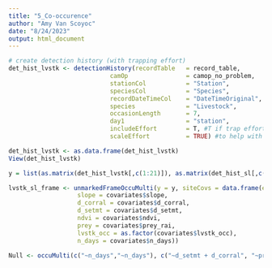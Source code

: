 ```yaml
---
title: "5_Co-occurence"
author: "Amy Van Scoyoc"
date: "8/24/2023"
output: html_document
---
```




```r
# create detection history (with trapping effort)
det_hist_lvstk <- detectionHistory(recordTable   = record_table,
                            camOp                = camop_no_problem,
                            stationCol           = "Station",
                            speciesCol           = "Species",
                            recordDateTimeCol    = "DateTimeOriginal",
                            species              = "Livestock",
                            occasionLength       = 7,
                            day1                 = "station",
                            includeEffort        = T, #T if trap effort influences detection
                            scaleEffort          = TRUE) #to help with convergence of models

det_hist_lvstk <- as.data.frame(det_hist_lvstk) 
View(det_hist_lvstk)
```

```r
y = list(as.matrix(det_hist_lvstk[,c(1:21)]), as.matrix(det_hist_sl[,c(1:21)]))
```


```r
lvstk_sl_frame <- unmarkedFrameOccuMulti(y = y, siteCovs = data.frame(elev = covariates$elvtn_m,
                   slope = covariates$slope,
                   d_corral = covariates$d_corral, 
                   d_setmt = covariates$d_setmt,
                   ndvi = covariates$ndvi,
                   prey = covariates$prey_rai,
                   lvstk_occ = as.factor(covariates$lvstk_occ),
                   n_days = covariates$n_days))
```

```r
Null <- occuMulti(c("~n_days","~n_days"), c("~d_setmt + d_corral", "~prey + d_corral", "~1"), data = lvstk_sl_frame)
```

